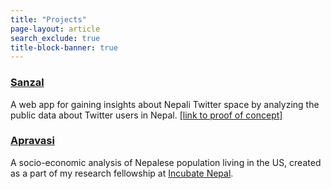 ```yaml
---
title: "Projects"
page-layout: article
search_exclude: true
title-block-banner: true
---
```


### <a href="https://sanzal.com" target="_blank">Sanzal</a>

A web app for gaining insights about Nepali Twitter space by analyzing the public data about Twitter users in Nepal. <a href="https://nbviewer.org/github/ayushrajdahal/NepaliTwitterSentimentAnalysis/blob/master/Sentiment%20Analysis.ipynb" target="_blank">[link to proof of concept]</a>

### <a href="https://fb.watch/gh7RGsXom_/" target="_blank">Apravasi</a>

A socio-economic analysis of Nepalese population living in the US, created as a part of my research fellowship at <a href="https://www.incubatenepal.com/" target="_blank">Incubate Nepal</a>.
